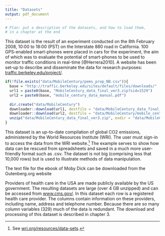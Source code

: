 ```yaml
---
title: "Datasets"
output: pdf_document
---
```


\newpage

\chapter*{Datasets}

```r
# Plan: put a description of the datasets, and how to load them,
# in a chapter at the end
```

\section*{Mobile Century travel behaviour dataset}

This dataset is the result of an experiment conducted on the 8th February 2008,
10:00 to 18:00 (PST) on the Interstate 880 road in California.
100 GPS-enabled smart-phones were placed in cars for the experiment, the
aim of which was to evaluate the potential of smart-phones to be used to
monitor traffic conditions in real-time [@Herrera2010]. A website has been
set-up to describe and disseminate the data for research purposes:
[traffic.berkeley.edu/project/](http://traffic.berkeley.edu/project/).


```r
if(!file.exists("data/MobileCentury/pems_prop_NB.csv")){
  base = "http://traffic.berkeley.edu/sites/default/files/downloads/"
  url1 = paste0(base, "MobileCentury_data_final_ver3.zip?sid=1529")
  url2 = paste0(base, "mobile_century_data_manual.pdf")
  
  dir.create("data/MobileCentury") 
  downloader::download(url1, destfile = "data/MobileCentury_data_final_ver3.zip")
  downloader::download(url2, destfile = "data/MobileCentury/mobile_century_data_manual.pdf")
  unzip("data/MobileCentury_data_final_ver3.zip", exdir = "data/MobileCentury/")
}
```

\section*{Global emissions data}

This dataset is an up-to-date compilation of global CO2 emissions, administered by the World Resources Institute (WRI).
The user must sign-in to access the data from the WRI website.^[See [wri.org/resources/data-sets](http://www.wri.org/resources/data-sets/cait-country-greenhouse-gas-emissions-data).]
The example serves to show how data can be rescued from spreadsheets and saved in a much more user-friendly format such as .csv.
The dataset is not big (comprising less that 10,000 rows) but is used to illustrate methods of data manipulation.

\section*{Moby Dick; or The Whale, by Herman Melville}

The text file for the ebook of Moby Dick can be downloaded from the Gutenberg.org website\sidenote{\url{https://www.gutenberg.org/files/2701/2701.txt}}

\section*{The National Provider Identifier}

Providers of health care in the USA are made publicly available by the US government.
The resulting datasets are large (over 4 GB unzipped) and can be accessed from
[www.cms.gov/](http://download.cms.gov/nppes/NPI_Files.html).
In this dataset each row is a registered health care provider.
The columns contain information on these providers, including name, address and telephone number.
Because there are so many column variables (329) much of the data is redundant.
The download and processing of this dataset is described in chapter 3.

\newpage

\chapter*{References}